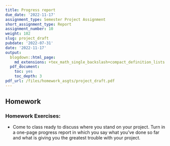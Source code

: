 ```yaml
---
title: Progress report
due_date: '2022-11-17'
assignment_type: Semester Project Assignment
short_assignment_type: Report
assignment_number: 10
weight: 102
slug: project_draft
pubdate: '2022-07-31'
date: '2022-11-17'
output:
  blogdown::html_page:
    md_extensions: +tex_math_single_backslash+compact_definition_lists
  pdf_document:
    toc: yes
    toc_depth: 3
pdf_url: /files/homework_asgts/project_draft.pdf
---
```

## Homework

### Homework Exercises:



* Come to class ready to discuss where you stand on your project. Turn in a one-page progress report in which you say what you've done so far and what is giving you the greatest trouble with your project.

